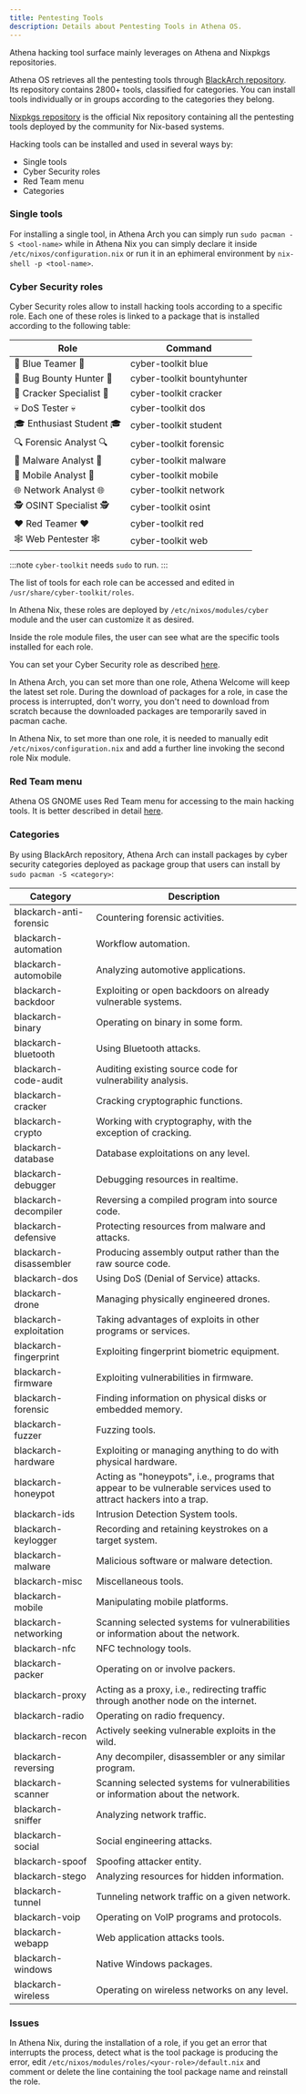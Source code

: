 ```yaml
---
title: Pentesting Tools
description: Details about Pentesting Tools in Athena OS.
---
```


Athena hacking tool surface mainly leverages on Athena and Nixpkgs repositories.

Athena OS retrieves all the pentesting tools through [BlackArch repository](https://github.com/BlackArch/blackarch/). Its repository contains 2800+ tools, classified for categories. You can install tools individually or in groups according to the categories they belong.

[Nixpkgs repository](https://github.com/NixOS/nixpkgs/) is the official Nix repository containing all the pentesting tools deployed by the community for Nix-based systems.

Hacking tools can be installed and used in several ways by:
* Single tools
* Cyber Security roles
* Red Team menu
* Categories

### Single tools

For installing a single tool, in Athena Arch you can simply run `sudo pacman -S <tool-name>` while in Athena Nix you can simply declare it inside `/etc/nixos/configuration.nix` or run it in an ephimeral environment by `nix-shell -p <tool-name>`.

### Cyber Security roles

Cyber Security roles allow to install hacking tools according to a specific role. Each one of these roles is linked to a package that is installed according to the following table:

| Role | Command |
| ---- | ------- |
| 💙 Blue Teamer 💙 | cyber-toolkit blue |
| 🐞 Bug Bounty Hunter 🐞 | cyber-toolkit bountyhunter |
| 🍘 Cracker Specialist 🍘 | cyber-toolkit cracker |
| 💀 DoS Tester 💀 | cyber-toolkit dos |
| 🎓 Enthusiast Student 🎓 | cyber-toolkit student |
| 🔍 Forensic Analyst 🔍 | cyber-toolkit forensic |
| 🦠 Malware Analyst 🦠 | cyber-toolkit malware |
| 📱 Mobile Analyst 📱 | cyber-toolkit mobile |
| 🌐 Network Analyst 🌐 | cyber-toolkit network |
| 🕵️ OSINT Specialist 🕵️ | cyber-toolkit osint |
| ❤️ Red Teamer ❤️ | cyber-toolkit red |
| 🕸️ Web Pentester 🕸️ | cyber-toolkit web |

:::note
`cyber-toolkit` needs `sudo` to run.
:::

The list of tools for each role can be accessed and edited in `/usr/share/cyber-toolkit/roles`.

In Athena Nix, these roles are deployed by `/etc/nixos/modules/cyber` module and the user can customize it as desired.

Inside the role module files, the user can see what are the specific tools installed for each role.

You can set your Cyber Security role as described [here](/en/resources/athena-welcome/#cyber-security-roles).

In Athena Arch, you can set more than one role, Athena Welcome will keep the latest set role. During the download of packages for a role, in case the process is interrupted, don't worry, you don't need to download from scratch because the downloaded packages are temporarily saved in pacman cache.

In Athena Nix, to set more than one role, it is needed to manually edit `/etc/nixos/configuration.nix` and add a further line invoking the second role Nix module.

### Red Team menu

Athena OS GNOME uses Red Team menu for accessing to the main hacking tools. It is better described in detail [here](/en/resources/redteam-menu/).

### Categories

By using BlackArch repository, Athena Arch can install packages by cyber security categories deployed as package group that users can install by `sudo pacman -S <category>`:

| Category | Description |
| -------- | ----------- |
| blackarch-anti-forensic | Countering forensic activities. |
| blackarch-automation | Workflow automation. |
| blackarch-automobile | Analyzing automotive applications. |
| blackarch-backdoor | Exploiting or open backdoors on already vulnerable systems. |
| blackarch-binary | Operating on binary in some form. |
| blackarch-bluetooth | Using Bluetooth attacks. |
| blackarch-code-audit | Auditing existing source code for vulnerability analysis. |
| blackarch-cracker | Cracking cryptographic functions. |
| blackarch-crypto | Working with cryptography, with the exception of cracking. |
| blackarch-database | Database exploitations on any level. |
| blackarch-debugger | Debugging resources in realtime. |
| blackarch-decompiler | Reversing a compiled program into source code. |
| blackarch-defensive | Protecting resources from malware and attacks. |
| blackarch-disassembler | Producing assembly output rather than the raw source code. |
| blackarch-dos | Using DoS (Denial of Service) attacks. |
| blackarch-drone | Managing physically engineered drones. |
| blackarch-exploitation | Taking advantages of exploits in other programs or services. |
| blackarch-fingerprint	| Exploiting fingerprint biometric equipment. |
| blackarch-firmware | Exploiting vulnerabilities in firmware. |
| blackarch-forensic | Finding information on physical disks or embedded memory. |
| blackarch-fuzzer | Fuzzing tools. |
| blackarch-hardware | Exploiting or managing anything to do with physical hardware. |
| blackarch-honeypot | Acting as "honeypots", i.e., programs that appear to be vulnerable services used to attract hackers into a trap. |
| blackarch-ids	| Intrusion Detection System tools. |
| blackarch-keylogger | Recording and retaining keystrokes on a target system. |
| blackarch-malware	| Malicious software or malware detection. |
| blackarch-misc | Miscellaneous tools. |
| blackarch-mobile | Manipulating mobile platforms. |
| blackarch-networking | Scanning selected systems for vulnerabilities or information about the network. |
| blackarch-nfc	| NFC technology tools. |
| blackarch-packer | Operating on or involve packers. |
| blackarch-proxy | Acting as a proxy, i.e., redirecting traffic through another node on the internet. |
| blackarch-radio | Operating on radio frequency. |
| blackarch-recon | Actively seeking vulnerable exploits in the wild. |
| blackarch-reversing | Any decompiler, disassembler or any similar program. |
| blackarch-scanner	| Scanning selected systems for vulnerabilities or information about the network. |
| blackarch-sniffer	| Analyzing network traffic. |
| blackarch-social | Social engineering attacks. |
| blackarch-spoof | Spoofing attacker entity. |
| blackarch-stego | Analyzing resources for hidden information. |
| blackarch-tunnel | Tunneling network traffic on a given network. |
| blackarch-voip | Operating on VoIP programs and protocols. |
| blackarch-webapp | Web application attacks tools. |
| blackarch-windows	| Native Windows packages. |
| blackarch-wireless | Operating on wireless networks on any level. |

### Issues

In Athena Nix, during the installation of a role, if you get an error that interrupts the process, detect what is the tool package is producing the error, edit `/etc/nixos/modules/roles/<your-role>/default.nix` and comment or delete the line containing the tool package name and reinstall the role.

<ImageComponent />
